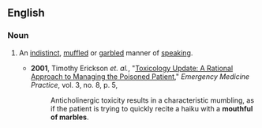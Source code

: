 ==English==

===Noun===
{{en-noun|head=[[mouthful]] [[of]] [[marbles]]|mouthfuls of marbles}}

# {{idiomatic}} An [[indistinct]], [[muffled]] or [[garbled]] manner of [[speaking]].
#* '''2001''', Timothy Erickson ''et. al.'', "[http://www.regionsem.org/~jdfuerstenberg/archive/Toxicology/Toxicology%20EMP0801.pdf Toxicology Update: A Rational Approach to Managing the Poisoned Patient]," ''Emergency Medicine Practice'', vol. 3, no. 8, p. 5,
#*: Anticholinergic toxicity results in a characteristic mumbling, as if the patient is trying to quickly recite a haiku with a '''mouthful of marbles'''.